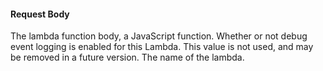 
#### Request Body

<APIBlock>
  <APIField name="lambda.body" type="String" required>
    The lambda function body, a JavaScript function.
  </APIField>
  <APIField name="lambda.debug" type="Boolean" optional defaults="false">
    Whether or not debug event logging is enabled for this Lambda.
  </APIField>
  <APIField name="lambda.enabled" type="Boolean" optional defaults="true" deprecated>
    This value is not used, and may be removed in a future version.
  </APIField>
  <APIField name="lambda.engineType" type="String" required defaults="GraalJS" since="1.35.0">
    <LambdaOptions/>
  </APIField>
  <APIField name="lambda.name" type="String" required>
    The name of the lambda.
  </APIField>
  <LambdaType prefix={'lambda.'} showRequired={true} showSince={true}/>
</APIBlock>

